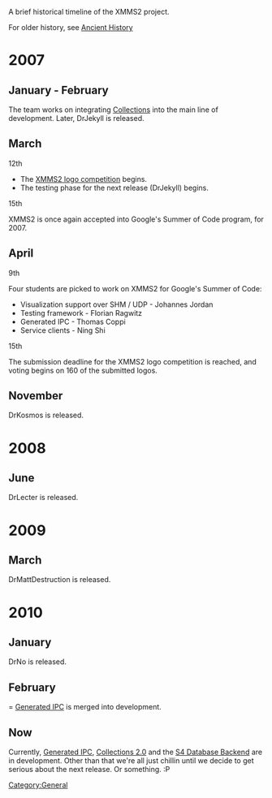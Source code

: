 A brief historical timeline of the XMMS2 project.

For older history, see [[History/Ancient | Ancient History]]

= 2007 =
== January - February ==
The team works on integrating [[Collections]] into the main line of development. Later, DrJekyll is released.

== March ==
;12th
* The [http://xmms2-contest.blogspot.com/ XMMS2 logo competition] begins.
* The testing phase for the next release (DrJekyll) begins.

;15th
XMMS2 is once again accepted into Google's Summer of Code program, for 2007.

== April ==
;9th
Four students are picked to work on XMMS2 for Google's Summer of Code:
* Visualization support over SHM / UDP - Johannes Jordan
* Testing framework - Florian Ragwitz
* Generated IPC - Thomas Coppi
* Service clients - Ning Shi

;15th
The submission deadline for the XMMS2 logo competition is reached, and voting begins on 160 of the submitted logos.

== November ==

DrKosmos is released.

= 2008 =
== June ==

DrLecter is released.

= 2009 =
== March ==

DrMattDestruction is released.

= 2010 =
== January ==

DrNo is released.

== February ==
= [[Generated IPC]] is merged into development.

== Now ==
Currently, [[Generated IPC]], [[Collections 2.0]] and the [[S4|S4 Database Backend]] are in development. Other than that we're all just chillin until we decide to get serious about the next release. Or something. :P

[[Category:General]]